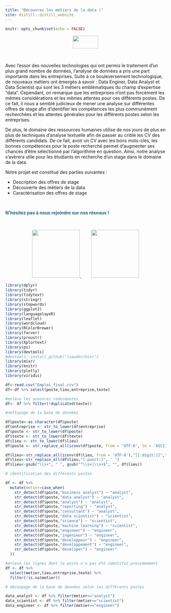 ```yaml
---
title: "Découvrez les métiers de la data !"
site: distill::distill_website
---
```


```r
knitr::opts_chunk$set(echo = FALSE)
```

<p align="center">
<a href="http://mecen-univ-tours.fr/">
<img src="mecen.png" height="40" width="80">
</a>
</p>

&nbsp;


Avec l'essor des nouvelles technologies qui ont permis le traitement d'un plus grand nombre de données, l'analyse de données a pris une part importante dans les entreprises. Suite à ce bouleversement technologique, de nouveaux métiers ont émergés à savoir : Data Enginer, Data Analyst et Data Scientist qui sont les 3 métiers emblématiques du champ d'expertise "data". Cependant, on remarque que  les entreprises n'ont pas forcément les mêmes considérations et les mêmes attentes pour ces différents postes. De ce fait, il nous a semblé judicieux de mener une analyse sur différentes offres de stage afin d'identifier les compétences les plus communément recherchées et les attentes générales pour les différents postes selon les entreprises.

De plus, le domaine des ressources humaines utilise de nos jours de plus en plus de techniques d'analyse textuelle afin de passer au crible les CV des différents candidats. De ce fait, avoir un CV avec les bons mots-clés, les bonnes compétences pour le poste recherché permet d'augmenter ses chances d'être sélectionné par l'algorithme en question. Ainsi, notre analyse s'avèrera utile pour les étudiants en recherche d'un stage dans le domaine de la data.  

Notre projet est constitué des parties suivantes : 

- Description des offres de stage
- Découverte des métiers de la data 
- Caractérisation des offres de stage



&nbsp;
&nbsp;
&nbsp;
&nbsp;
&nbsp;
&nbsp;
&nbsp;
&nbsp;



<span style="color: #1F667D;">**N'hésitez pas à nous rejoindre sur nos réseaux !**</span>

&nbsp;
&nbsp;


<p align="center">
<a href="https://www.linkedin.com/in/aline-leger-a95b28189/">
<img src="linkedin_aline.png" height="150" width="150">
</a>
&nbsp;
&nbsp;
&nbsp;
&nbsp;
<a href="https://www.linkedin.com/in/fboussengui/">
<img src="linkedin_francois.png" height="150" width="150">
</a>
</p>


```r
library(dplyr)
library(tidyr)
library(tidytext)
library(stringr)
library(stopwords)
library(ggplot2)
library(languagelayeR)
library(leaflet)
library(wordcloud)
library(RColorBrewer)
library(farver)
library(proustr)
library(Xplortext)
library(ps)
library(devtools)
#devtools::install_github("lvaudor/mixr")
library(mixr)
library(knitr)
library(plotly)
library(viridis)
```

```r
df<-read.csv("Emploi_final.csv")
df<-df %>% select(poste,lieu,entreprise,texte)
```


```r
#enlève les annonces redondantes
df<- df %>% filter(!duplicated(texte))
```

```r
#nettoyage de la base de données

df$poste<-as.character(df$poste)
df$entreprise <- str_to_lower(df$entreprise)
df$poste <- str_to_lower(df$poste)
df$texte <- str_to_lower(df$texte)
df$lieu <- str_to_lower(df$lieu)
df$poste <- str_replace_all(iconv(df$poste, from = 'UTF-8', to = 'ASCII//TRANSLIT'),"[[:punct:]]","")

df$lieu<-str_replace_all(iconv(df$lieu, from = 'UTF-8'),"[[:digit:]]","")
df$lieu<-str_replace_all(df$lieu,"[:punct:]", ' ')
df$lieu<-gsub("\\s+", " ", gsub("^\\s+|\\s+$", "", df$lieu))
```

```r
# identification des différents postes

df <- df %>%
  mutate(metier=case_when(
    str_detect(df$poste,"business analyst") ~ "analyst",
    str_detect(df$poste,"data analyst") ~ "analyst",
    str_detect(df$poste,"analyst") ~ "analyst",
    str_detect(df$poste,"reporting") ~ "analyst",
    str_detect(df$poste,"consultant") ~ "analyst",
    str_detect(df$poste,"data scientist") ~ "scientist",
    str_detect(df$poste,"science") ~ "scientist",
    str_detect(df$poste,"machine learning") ~ "scientist",
    str_detect(df$poste,"engineer") ~ "engineer",
    str_detect(df$poste,"ingenieur") ~ "engineer",
    str_detect(df$poste,"developpeur") ~ "engineer",
    str_detect(df$poste,"développement") ~ "engineer",
    str_detect(df$poste,"developer") ~ "engineer"
  ))

```

```r
#enleve les lignes dont le poste n'a pas été identifié precedemment
df <- df %>%
  select(metier,lieu,entreprise,texte) %>%
  filter(!is.na(metier))
```

```r
# découpage de la base de données selon les différents postes

data_analyst <- df %>% filter(metier=="analyst")
data_scientist <- df %>% filter(metier=="scientist")
data_engineer <- df %>% filter(metier=="engineer")
```




